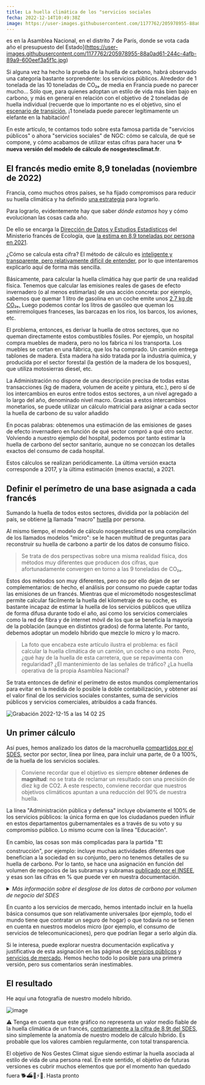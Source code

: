 ---
title: La huella climática de los "servicios sociales
fecha: 2022-12-14T10:49:38Z
image: https://user-images.githubusercontent.com/1177762/205978955-88a0ad61-244c-4afb-89a9-600eef3a5f1c.jpg
---

es en la Asamblea Nacional, en el distrito 7 de París, donde se vota cada año el presupuesto del Estado](https://user-images.githubusercontent.com/1177762/205978955-88a0ad61-244c-4afb-89a9-600eef3a5f1c.jpg)

Si alguna vez ha hecho la prueba de la huella de carbono, habrá observado una categoría bastante sorprendente: los servicios públicos. Alrededor de 1 tonelada de las 10 toneladas de CO₂ₑ de media en Francia puede no parecer mucho... Sólo que, para quienes adoptan un estilo de vida más bien bajo en carbono, y más en general en relación con el objetivo de 2 toneladas de huella individual (recuerde que lo importante no es el objetivo, sino el <a href="https://nosgestesclimat.fr/blog/budget">escenario de transición</a>, ¡1 tonelada puede parecer legítimamente un elefante en la habitación!

En este artículo, te contamos todo sobre esta famosa partida de "servicios públicos" o ahora "servicios sociales" de NGC: cómo se calcula, de qué se compone, y cómo acabamos de utilizar estas cifras para hacer una **✨ nueva versión del modelo de cálculo de nosgestesclimat.fr**.

## El francés medio emite 8,9 toneladas (noviembre de 2022)

Francia, como muchos otros países, se ha fijado compromisos para reducir su huella climática y ha definido <a href="https://www.ecologie.gouv.fr/strategie-nationale-bas-carbone-snbc">una estrategia</a> para lograrlo.

Para lograrlo, evidentemente hay que saber _dónde estamos_ hoy y cómo evolucionan las cosas cada año.

De ello se encarga la <a href="https://www.statistiques.developpement-durable.gouv.fr/">Dirección de Datos y Estudios Estadísticos</a> del Ministerio francés de Ecología, que <a href="https://www.statistiques.developpement-durable.gouv.fr/lempreinte-carbone-de-la-france-de-1995-2021?rubrique=27&dossier=1286">la estima en 8,9 toneladas por persona en 2021</a>.

¿Cómo se calcula esta cifra? El método de cálculo es <a href="https://github.com/incubateur-ademe/nosgestesclimat-site/files/9980633/methodologie_empreinte_carbone_octobre2021_0.pdf">inteligente y transparente, pero relativamente difícil de entender</a>, por lo que intentaremos explicarlo aquí de forma más sencilla.

Básicamente, para calcular la huella climática hay que partir de una realidad física. Tenemos que calcular las emisiones reales de gases de efecto invernadero (o al menos estimarlas) de una acción concreta: por ejemplo, sabemos que quemar 1 litro de gasolina en un coche emite unos <a href="https://nosgestesclimat.fr/documentation/transport/voiture/thermique/empreinte-au-litre">2,7 kg de CO₂ₑ.</a> Luego podemos contar los litros de gasóleo que queman los semirremolques franceses, las barcazas en los ríos, los barcos, los aviones, etc.

El problema, entonces, es derivar la huella de otros sectores, que no queman directamente estos combustibles fósiles. Por ejemplo, un hospital compra muebles de madera, pero no los fabrica ni los transporta. Los muebles se cortan en una fábrica, que los ha comprado. Un camión entrega tablones de madera. Esta madera ha sido tratada por la industria química, y producida por el sector forestal (la gestión de la madera de los bosques), que utiliza motosierras diesel, etc.

La Administración no dispone de una descripción precisa de todas estas transacciones (kg de madera, volumen de aceite y pintura, etc.), pero sí de los intercambios en euros entre todos estos sectores, a un nivel agregado a lo largo del año, denominado nivel macro. Gracias a estos intercambios monetarios, se puede utilizar un cálculo matricial para asignar a cada sector la huella de carbono de su valor añadido

En pocas palabras: obtenemos una estimación de las emisiones de gases de efecto invernadero en función de qué sector compró a qué otro sector. Volviendo a nuestro ejemplo del hospital, podemos por tanto estimar la huella de carbono del sector sanitario, aunque no se conozcan los detalles exactos del consumo de cada hospital.

Estos cálculos se realizan periódicamente. La última versión exacta corresponde a 2017, y la última estimación (menos exacta), a 2021.

## Definir el perímetro de una base asignada a cada francés

Sumando la huella de todos estos sectores, dividida por la población del país, se obtiene <a href="https://nosgestesclimat.fr/documentation/empreinte-SDES">la</a> llamada "macro" <a href="https://nosgestesclimat.fr/documentation/empreinte-SDES">huella</a> por persona.

Al mismo tiempo, el modelo de cálculo nosgestesclimat es una compilación de los llamados modelos "micro": se le hacen multitud de preguntas para reconstruir su huella de carbono a partir de los datos de consumo físico.

> Se trata de dos perspectivas sobre una misma realidad física, dos métodos muy diferentes que producen dos cifras, que afortunadamente convergen en torno a las 9 toneladas de CO₂ₑ.

Estos dos métodos son muy diferentes, pero no por ello dejan de ser complementarios: de hecho, el análisis por consumo no puede captar todas las emisiones de un francés. Mientras que el micrométodo nosgestesclimat permite calcular fácilmente la huella del kilometraje de su coche, es bastante incapaz de estimar la huella de los servicios públicos que utiliza de forma difusa durante todo el año, así como los servicios comerciales como la red de fibra y de internet móvil de los que se beneficia la mayoría de la población (aunque en distintos grados) de forma latente. Por tanto, debemos adoptar un modelo híbrido que mezcle lo micro y lo macro.

> La foto que encabeza este artículo ilustra el problema: es fácil calcular la huella climática de un camión, un coche o una moto. Pero, ¿qué hay de la huella de esta carretera, que se repavimenta con regularidad? ¿El mantenimiento de las señales de tráfico? ¿La huella operativa de la propia Asamblea Nacional?

Se trata entonces de definir el perímetro de estos mundos complementarios para evitar en la medida de lo posible la doble contabilización, y obtener así el valor final de los servicios sociales constantes, suma de servicios públicos y servicios comerciales, atribuidos a cada francés.

![Grabación 2022-12-15 a las 14 02 25](https://user-images.githubusercontent.com/1177762/207865812-a37bbe96-2acd-4f0b-b9b5-ed64e93597da.gif)

## Un primer cálculo

Así pues, hemos analizado los datos de la macrohuella <a href="https://www.statistiques.developpement-durable.gouv.fr/la-decomposition-de-lempreinte-carbone-de-la-demande-finale-de-la-france-par-postes-de-consommation">compartidos por el SDES</a>, sector por sector, línea por línea, para incluir una parte, de 0 a 100%, de la huella de los servicios sociales.

> Conviene recordar que el objetivo es siempre **obtener órdenes de magnitud**: no se trata de reclamar un resultado con una precisión de diez kg de CO2. A este respecto, conviene recordar que nuestros objetivos climáticos apuntan a una reducción del 90% de nuestra huella.

La línea "Administración pública y defensa" incluye obviamente el 100% de los servicios públicos: la única forma en que los ciudadanos pueden influir en estos departamentos gubernamentales es a través de su voto y su compromiso público. Lo mismo ocurre con la línea "Educación".

En cambio, las cosas son más complicadas para la partida "🏗️ construcción", por ejemplo: incluye muchas actividades diferentes que benefician a la sociedad en su conjunto, pero no tenemos detalles de su huella de carbono. Por lo tanto, se hace una asignación en función del volumen de negocios de las subramas y subramas <a href="https://www.insee.fr/fr/statistiques/4226067?sommaire=4226092">publicado por el INSEE</a>, y esas son las cifras en % que puede ver en nuestra documentación.

<details>

<summary>
 <i>
    Más información sobre el desglose de los datos de carbono por volumen de negocio
    del SDES
 </i>
</summary>

> Los datos proporcionados por el SDES dan una huella de carbono correspondiente a lo que se consume en el territorio francés por rama económica (por ejemplo, E36 = red de distribución de agua = 677 kTCO₂ₑ) o por grupo de ramas económicas (por ejemplo, F41_43 = Construcción = 54116 kTCO₂ₑ). Para estos datos, existe un primer nivel de agregación que hemos optado por desagregar en función de <a href="https://www.insee.fr/fr/statistiques/4226067?sommaire=4226092">la</a> cuota de facturación de la rama en la agrupación propuesta por el SDES (por ejemplo, para F41_43, tenemos F41=25%, F42=13,5%, F43=61,5%)
&gt
> Algunos de los datos son secretos y hemos supuesto que también lo son para el cálculo de la huella de carbono nacional. A falta de información adicional, hemos optado por no tenerlos en cuenta en estos cálculos de descomposición.
&gt
> Para ir aún más lejos, a veces hemos necesitado un mayor nivel de precisión examinando las subramas económicas. En efecto, si tomamos el ejemplo de la E38 relativa a la recogida de residuos, sólo las subramas E3812 y E3822, relativas a los residuos peligrosos, debían incluirse en los servicios públicos. Por lo tanto, también hemos utilizado el desglose por volumen de negocios para obtener la intensidad de carbono asociada a las subramas en cuestión dentro de E38.

</details>

En cuanto a los servicios de mercado, hemos intentado incluir en la huella básica consumos que son relativamente universales (por ejemplo, todo el mundo tiene que contratar un seguro de hogar) o que todavía no se tienen en cuenta en nuestros modelos micro (por ejemplo, el consumo de servicios de telecomunicaciones), pero que podrían llegar a serlo algún día.

Si le interesa, puede explorar nuestra documentación explicativa y justificativa de esta asignación en las páginas de <a href="https://nosgestesclimat.fr/documentation/services%20soci%C3%A9taux%20.%20services%20publics">servicios públicos</a> y <a href="https://nosgestesclimat.fr/documentation/services-soci%C3%A9taux/services-marchands">servicios de mercado</a>. Hemos hecho todo lo posible para una primera versión, pero sus comentarios serán inestimables.

## El resultado

He aquí una fotografía de nuestro modelo híbrido.

![image](https://user-images.githubusercontent.com/1177762/207576758-03cfbc96-a6a2-4817-a4cb-4c4562342783.png)

⚠️ Tenga en cuenta que este gráfico no representa un valor medio fiable de la huella climática de un francés, <a href="https://www.statistiques.developpement-durable.gouv.fr/lempreinte-carbone-de-la-france-de-1995-2021?rubrique=27&dossier=1286">contrariamente a la cifra de 8,9t del SDES</a>, sino simplemente la anatomía de nuestro modelo de cálculo híbrido. Es probable que los valores cambien regularmente, con total transparencia.

El objetivo de Nos Gestes Climat sigue siendo estimar la huella asociada al estilo de vida de una persona real. En este sentido, el objetivo de futuras versiones es cubrir muchos elementos que por el momento han quedado fuera 🐕️⛴️🛵⚡️🏡. Hasta pronto
